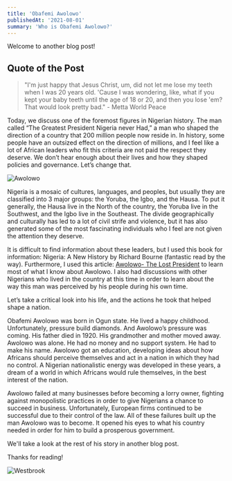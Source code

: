```yaml
---
title: 'Obafemi Awolowo'
publishedAt: '2021-08-01'
summary: 'Who is Obafemi Awolowo?'
---
```


Welcome to another blog post!

## Quote of the Post
> "I'm just happy that Jesus Christ, um, did not let me lose my teeth when I was 20 years old. 'Cause I was wondering, like, what if you kept your baby teeth until the age of 18 or 20, and then you lose 'em? That would look pretty bad." - Metta World Peace 

Today, we discuss one of the foremost figures in Nigerian history. The man called “The Greatest President Nigeria never Had,” a man who shaped the direction of a country that 200 million people now reside in. In history, some people have an outsized effect on the direction of millions, and I feel like a lot of African leaders who fit this criteria are not paid the respect they deserve. We don’t hear enough about their lives and how they shaped policies and governance. Let’s change that.

![Awolowo](/images/awo.jpg)

Nigeria is a mosaic of cultures, languages, and peoples, but usually they are classified into 3 major groups: the Yoruba, the Igbo, and the Hausa. To put it generally, the Hausa live in the North of the country, the Yoruba live in the Southwest, and the Igbo live in the Southeast. The divide geographically and culturally has led to a lot of civil strife and violence, but it has also generated some of the most fascinating individuals who I feel are not given the attention they deserve. 

It is difficult to find information about these leaders, but I used this book for information: Nigeria: A New History by Richard Bourne (fantastic read by the way).  Furthermore, I used this article: [Awolowo- The Lost President](https://www.premiumtimesng.com/opinion/442742-awolowo-the-lost-president-and-a-nation-in-grief-by-toyin-falola.html) to learn most of what I know about Awolowo. I also had discussions with other Nigerians who lived in the country at this time in order to learn about the way this man was perceived by his people during his own time.

Let’s take a critical look into his life, and the actions he took that helped shape a nation.

Obafemi Awolowo was born in Ogun state.  He lived a happy childhood. Unfortunately, pressure build diamonds. And Awolowo’s pressure was coming. His father died in 1920. His grandmother and mother moved away. Awolowo was alone. He had no money and no support system. He had to make his name. Awolowo got an education, developing ideas about how Africans should perceive themselves and act in a nation in which they had no control. A Nigerian nationalistic energy was developed in these years, a dream of a world in which Africans would rule themselves, in the best interest of the nation.

Awolowo failed at many businesses before becoming a lorry owner, fighting against monopolistic practices in order to give Nigerians a chance to succeed in business. Unfortunately, European firms continued to be successful due to their control of the law. All of these failures built up the man Awolowo was to become. It opened his eyes to what his country needed in order for him to build a prosperous government. 

We'll take a look at the rest of his story in another blog post.

Thanks for reading!

![Westbrook](/images/dancing.gif)
